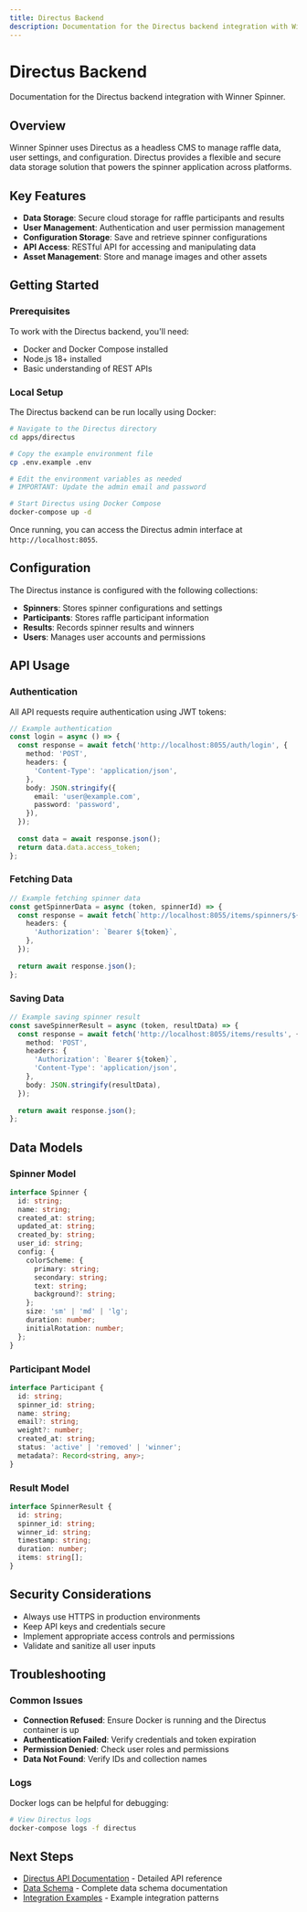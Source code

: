 ```yaml
---
title: Directus Backend
description: Documentation for the Directus backend integration with Winner Spinner
---
```


# Directus Backend

Documentation for the Directus backend integration with Winner Spinner.

## Overview

Winner Spinner uses Directus as a headless CMS to manage raffle data, user settings, and configuration. Directus provides a flexible and secure data storage solution that powers the spinner application across platforms.

## Key Features

- **Data Storage**: Secure cloud storage for raffle participants and results
- **User Management**: Authentication and user permission management
- **Configuration Storage**: Save and retrieve spinner configurations
- **API Access**: RESTful API for accessing and manipulating data
- **Asset Management**: Store and manage images and other assets

## Getting Started

### Prerequisites

To work with the Directus backend, you'll need:

- Docker and Docker Compose installed
- Node.js 18+ installed
- Basic understanding of REST APIs

### Local Setup

The Directus backend can be run locally using Docker:

```bash
# Navigate to the Directus directory
cd apps/directus

# Copy the example environment file
cp .env.example .env

# Edit the environment variables as needed
# IMPORTANT: Update the admin email and password

# Start Directus using Docker Compose
docker-compose up -d
```

Once running, you can access the Directus admin interface at `http://localhost:8055`.

## Configuration

The Directus instance is configured with the following collections:

- **Spinners**: Stores spinner configurations and settings
- **Participants**: Stores raffle participant information
- **Results**: Records spinner results and winners
- **Users**: Manages user accounts and permissions

## API Usage

### Authentication

All API requests require authentication using JWT tokens:

```typescript
// Example authentication
const login = async () => {
  const response = await fetch('http://localhost:8055/auth/login', {
    method: 'POST',
    headers: {
      'Content-Type': 'application/json',
    },
    body: JSON.stringify({
      email: 'user@example.com',
      password: 'password',
    }),
  });
  
  const data = await response.json();
  return data.data.access_token;
};
```

### Fetching Data

```typescript
// Example fetching spinner data
const getSpinnerData = async (token, spinnerId) => {
  const response = await fetch(`http://localhost:8055/items/spinners/${spinnerId}`, {
    headers: {
      'Authorization': `Bearer ${token}`,
    },
  });
  
  return await response.json();
};
```

### Saving Data

```typescript
// Example saving spinner result
const saveSpinnerResult = async (token, resultData) => {
  const response = await fetch('http://localhost:8055/items/results', {
    method: 'POST',
    headers: {
      'Authorization': `Bearer ${token}`,
      'Content-Type': 'application/json',
    },
    body: JSON.stringify(resultData),
  });
  
  return await response.json();
};
```

## Data Models

### Spinner Model

```typescript
interface Spinner {
  id: string;
  name: string;
  created_at: string;
  updated_at: string;
  created_by: string;
  user_id: string;
  config: {
    colorScheme: {
      primary: string;
      secondary: string;
      text: string;
      background?: string;
    };
    size: 'sm' | 'md' | 'lg';
    duration: number;
    initialRotation: number;
  };
}
```

### Participant Model

```typescript
interface Participant {
  id: string;
  spinner_id: string;
  name: string;
  email?: string;
  weight?: number;
  created_at: string;
  status: 'active' | 'removed' | 'winner';
  metadata?: Record<string, any>;
}
```

### Result Model

```typescript
interface SpinnerResult {
  id: string;
  spinner_id: string;
  winner_id: string;
  timestamp: string;
  duration: number;
  items: string[];
}
```

## Security Considerations

- Always use HTTPS in production environments
- Keep API keys and credentials secure
- Implement appropriate access controls and permissions
- Validate and sanitize all user inputs

## Troubleshooting

### Common Issues

- **Connection Refused**: Ensure Docker is running and the Directus container is up
- **Authentication Failed**: Verify credentials and token expiration
- **Permission Denied**: Check user roles and permissions
- **Data Not Found**: Verify IDs and collection names

### Logs

Docker logs can be helpful for debugging:

```bash
# View Directus logs
docker-compose logs -f directus
```

## Next Steps

- [Directus API Documentation](/docs/directus/api) - Detailed API reference
- [Data Schema](/docs/directus/schema) - Complete data schema documentation
- [Integration Examples](/docs/directus/examples) - Example integration patterns